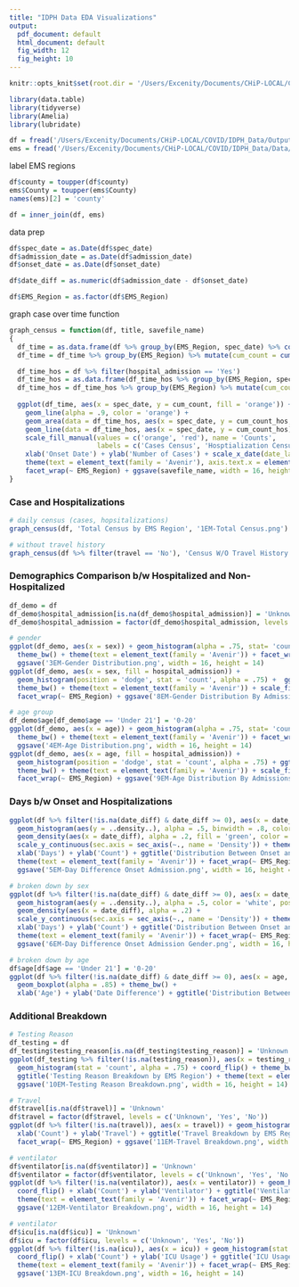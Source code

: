 ```yaml
---
title: "IDPH Data EDA Visualizations"
output:
  pdf_document: default
  html_document: default
  fig_width: 12
  fig_height: 10
---
```


```r
knitr::opts_knit$set(root.dir = '/Users/Excenity/Documents/CHiP-LOCAL/COVID/IDPH_Data/Output/EMS Region Graphs')

library(data.table)
library(tidyverse)
library(Amelia)
library(lubridate)

df = fread('/Users/Excenity/Documents/CHiP-LOCAL/COVID/IDPH_Data/Output/idph_cleaned_dates.csv')
ems = fread('/Users/Excenity/Documents/CHiP-LOCAL/COVID/IDPH_Data/Data/EMS Region Crosswalk.csv')
```

label EMS regions 
```r
df$county = toupper(df$county) 
ems$County = toupper(ems$County)
names(ems)[2] = 'county'

df = inner_join(df, ems)
```

data prep
```r
df$spec_date = as.Date(df$spec_date)
df$admission_date = as.Date(df$admission_date)
df$onset_date = as.Date(df$onset_date)

df$date_diff = as.numeric(df$admission_date - df$onset_date)

df$EMS_Region = as.factor(df$EMS_Region)
```

graph case over time function
```r
graph_census = function(df, title, savefile_name)
{
  df_time = as.data.frame(df %>% group_by(EMS_Region, spec_date) %>% count() %>% arrange(EMS_Region, spec_date))
  df_time = df_time %>% group_by(EMS_Region) %>% mutate(cum_count = cumsum(n)) %>% filter(!is.na(spec_date))

  df_time_hos = df %>% filter(hospital_admission == 'Yes') 
  df_time_hos = as.data.frame(df_time_hos %>% group_by(EMS_Region, spec_date) %>% count() %>% arrange(EMS_Region, spec_date))
  df_time_hos = df_time_hos %>% group_by(EMS_Region) %>% mutate(cum_count_hos = cumsum(n)) %>% filter(!is.na(spec_date))
  
  ggplot(df_time, aes(x = spec_date, y = cum_count, fill = 'orange')) + geom_area(alpha = .5) +
    geom_line(alpha = .9, color = 'orange') +
    geom_area(data = df_time_hos, aes(x = spec_date, y = cum_count_hos, fill = 'red'), alpha = .5) +
    geom_line(data = df_time_hos, aes(x = spec_date, y = cum_count_hos), color = 'red', alpha = .9) +
    scale_fill_manual(values = c('orange', 'red'), name = 'Counts',
                      labels = c('Cases Census', 'Hosptialization Census')) + ggtitle(title) + theme_bw() +
    xlab('Onset Date') + ylab('Number of Cases') + scale_x_date(date_labels = '%b/%d', date_breaks = '2 days') +
    theme(text = element_text(family = 'Avenir'), axis.text.x = element_text(angle = 45, hjust = 1)) +
    facet_wrap(~ EMS_Region) + ggsave(savefile_name, width = 16, height = 14)
}
```

### Case and Hospitalizations 

```r
# daily census (cases, hopsitalizations)
graph_census(df, 'Total Census by EMS Region', '1EM-Total Census.png')

# without travel history
graph_census(df %>% filter(travel == 'No'), 'Census W/O Travel History by EMS Region', '2EM-Census without Travel.png')
```

### Demographics Comparison b/w Hospitalized and Non-Hospitalized

```r
df_demo = df
df_demo$hospital_admission[is.na(df_demo$hospital_admission)] = 'Unknown'
df_demo$hospital_admission = factor(df_demo$hospital_admission, levels = c('No', 'Yes', 'Unknown'))

# gender
ggplot(df_demo, aes(x = sex)) + geom_histogram(alpha = .75, stat= 'count') +  ggtitle('Gender Distribution by EMS Region') +
  theme_bw() + theme(text = element_text(family = 'Avenir')) + facet_wrap(~ EMS_Region) +
  ggsave('3EM-Gender Distribution.png', width = 16, height = 14)
ggplot(df_demo, aes(x = sex, fill = hospital_admission)) + 
  geom_histogram(position = 'dodge', stat = 'count', alpha = .75) +  ggtitle('Gender Distribution By Admissions by EMS Region') +
  theme_bw() + theme(text = element_text(family = 'Avenir')) + scale_fill_discrete(name = 'Admitted to Hospital?') +
  facet_wrap(~ EMS_Region) + ggsave('8EM-Gender Distribution By Admissions.png', width = 16, height = 14)

# age group
df_demo$age[df_demo$age == 'Under 21'] = '0-20'
ggplot(df_demo, aes(x = age)) + geom_histogram(alpha = .75, stat= 'count') +  ggtitle('Age Distribution by EMS Region') +
  theme_bw() + theme(text = element_text(family = 'Avenir')) + facet_wrap(~ EMS_Region) + 
  ggsave('4EM-Age Distribution.png', width = 16, height = 14)
ggplot(df_demo, aes(x = age, fill = hospital_admission)) +
  geom_histogram(position = 'dodge', stat = 'count', alpha = .75) + ggtitle('Age Distribution By Admissions by EMS Region') +
  theme_bw() + theme(text = element_text(family = 'Avenir')) + scale_fill_discrete(name = 'Admitted to Hospital?') +
  facet_wrap(~ EMS_Region) + ggsave('9EM-Age Distribution By Admissions.png', width = 16, height = 14)
```

### Days b/w Onset and Hospitalizations

```r
ggplot(df %>% filter(!is.na(date_diff) & date_diff >= 0), aes(x = date_diff)) +
  geom_histogram(aes(y = ..density..), alpha = .5, binwidth = .8, color = 'white', bins = 41) +
  geom_density(aes(x = date_diff), alpha = .2, fill = 'green', color = 'dark green') + 
  scale_y_continuous(sec.axis = sec_axis(~., name = 'Density')) + theme_bw() +
  xlab('Days') + ylab('Count') + ggtitle('Distribution Between Onset and Hospitalization by EMS Region') + 
  theme(text = element_text(family = 'Avenir')) + facet_wrap(~ EMS_Region) + 
  ggsave('5EM-Day Difference Onset Admission.png', width = 16, height = 14)

# broken down by sex 
ggplot(df %>% filter(!is.na(date_diff) & date_diff >= 0), aes(x = date_diff, color = sex, fill = sex)) +
  geom_histogram(aes(y = ..density..), alpha = .5, color = 'white', position = 'dodge', bins = 41) +
  geom_density(aes(x = date_diff), alpha = .2) + 
  scale_y_continuous(sec.axis = sec_axis(~., name = 'Density')) + theme_bw() +
  xlab('Days') + ylab('Count') + ggtitle('Distribution Between Onset and Hospitalization by EMS Region') +
  theme(text = element_text(family = 'Avenir')) + facet_wrap(~ EMS_Region) +
  ggsave('6EM-Day Difference Onset Admission Gender.png', width = 16, height = 14)

# broken down by age
df$age[df$age == 'Under 21'] = '0-20'
ggplot(df %>% filter(!is.na(date_diff) & date_diff >= 0), aes(x = age, y = date_diff, color = age)) +
  geom_boxplot(alpha = .85) + theme_bw() +
  xlab('Age') + ylab('Date Difference') + ggtitle('Distribution Between Onset and Hospitalization by EMS Region') + theme(text = element_text(family = 'Avenir')) + facet_wrap(~ EMS_Region) + ggsave('7EM-Day Difference Age.png', width = 16, height = 14)
```

### Additional Breakdown

```r
# Testing Reason
df_testing = df
df_testing$testing_reason[is.na(df_testing$testing_reason)] = 'Unknown'
ggplot(df_testing %>% filter(!is.na(testing_reason)), aes(x = testing_reason)) +
  geom_histogram(stat = 'count', alpha = .75) + coord_flip() + theme_bw() + xlab('Count') + ylab('Testing Reason') + 
  ggtitle('Testing Reason Breakdown by EMS Region') + theme(text = element_text(family = 'Avenir')) + facet_wrap(~ EMS_Region) +
  ggsave('10EM-Testing Reason Breakdown.png', width = 16, height = 14)

# Travel 
df$travel[is.na(df$travel)] = 'Unknown'
df$travel = factor(df$travel, levels = c('Unknown', 'Yes', 'No'))
ggplot(df %>% filter(!is.na(travel)), aes(x = travel)) + geom_histogram(stat = 'count', alpha = .75) + coord_flip() +
  xlab('Count') + ylab('Travel') + ggtitle('Travel Breakdown by EMS Region') + theme(text = element_text(family = 'Avenir')) +
  facet_wrap(~ EMS_Region) + ggsave('11EM-Travel Breakdown.png', width = 16, height = 14)

# ventilator
df$ventilator[is.na(df$ventilator)] = 'Unknown'
df$ventilator = factor(df$ventilator, levels = c('Unknown', 'Yes', 'No'))
ggplot(df %>% filter(!is.na(ventilator)), aes(x = ventilator)) + geom_histogram(stat = 'count', alpha = .75) +
  coord_flip() + xlab('Count') + ylab('Ventilator') + ggtitle('Ventilator Use Breakdown by EMS Region') + 
  theme(text = element_text(family = 'Avenir')) + facet_wrap(~ EMS_Region) + facet_wrap(~ EMS_Region) +
  ggsave('12EM-Ventilator Breakdown.png', width = 16, height = 14)

# ventilator
df$icu[is.na(df$icu)] = 'Unknown'
df$icu = factor(df$icu, levels = c('Unknown', 'Yes', 'No'))
ggplot(df %>% filter(!is.na(icu)), aes(x = icu)) + geom_histogram(stat = 'count', alpha = .75) +
  coord_flip() + xlab('Count') + ylab('ICU Usage') + ggtitle('ICU Usage Breakdown by EMS Region') + 
  theme(text = element_text(family = 'Avenir')) + facet_wrap(~ EMS_Region) + 
  ggsave('13EM-ICU Breakdown.png', width = 16, height = 14)
```
